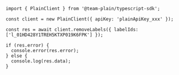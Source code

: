 ```tsx
import { PlainClient } from '@team-plain/typescript-sdk';

const client = new PlainClient({ apiKey: 'plainApiKey_xxx' });

const res = await client.removeLabels({ labelIds: ['l_01HD428Y1TREH5KTXP019K6FPK'] });

if (res.error) {
  console.error(res.error);
} else {
  console.log(res.data);
}
```
